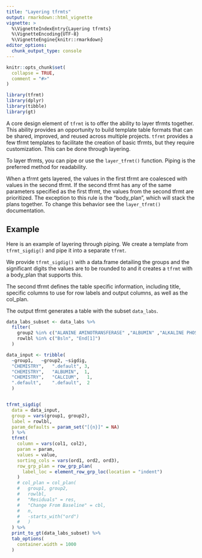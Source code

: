 ```yaml
---
title: "Layering tfrmts"
output: rmarkdown::html_vignette
vignette: >
  %\VignetteIndexEntry{Layering tfrmts}
  %\VignetteEncoding{UTF-8}
  %\VignetteEngine{knitr::rmarkdown}
editor_options: 
  chunk_output_type: console
---
```


```r
knitr::opts_chunk$set(
  collapse = TRUE,
  comment = "#>"
)
```

```r
library(tfrmt)
library(dplyr)
library(tibble)
library(gt)
```

A core design element of `tfrmt` is to offer the ability to layer tfrmts together. This ability provides an opportunity to build template table formats that can be shared, improved, and reused across multiple projects. `tfrmt` provides a few tfrmt templates to facilitate the creation of basic tfrmts, but they require customization. This can be done through layering. 

To layer tfrmts, you can pipe or use the `layer_tfrmt()` function. Piping is the preferred method for readability.

When a tfrmt gets layered, the values in the first tfrmt are coalesced with values in the second tfrmt.  If the second tfrmt has any of the same parameters specified as the first tfrmt, the values from the second tfrmt are prioritized. The exception to this rule is the "body_plan", which will stack the plans together. To change this behavior see the `layer_tfrmt()` documentation.

## Example

Here is an example of layering through piping. We create a template from `tfrmt_sigdig()` and pipe it into a separate `tfrmt`. 

We provide `tfrmt_sigdig()` with a data.frame detailing the groups and the significant digits the values are to be rounded to and it creates a `tfrmt` with a body_plan that supports this. 

The second tfrmt defines the table specific information, including title, specific columns to use for row labels and output columns, as well as the col_plan.

The output tfrmt generates a table with the subset `data_labs`.

```r

data_labs_subset <- data_labs %>% 
  filter(
    group2 %in% c("ALANINE AMINOTRANSFERASE" ,"ALBUMIN" ,"ALKALINE PHOSPHATASE","ASPARTATE AMINOTRANSFERASE", "BASOPHILS"),
    rowlbl %in% c("Bsln", "End[1]")
  )

data_input <- tribble(
  ~group1,   ~group2, ~sigdig,
  "CHEMISTRY",   ".default", 3,
  "CHEMISTRY",   "ALBUMIN",  1,
  "CHEMISTRY",   "CALCIUM",   1,
  ".default",    ".default",  2
  )


tfrmt_sigdig(
  data = data_input,
  group = vars(group1, group2),
  label = rowlbl,
  param_defaults = param_set("[{n}]" = NA)
  ) %>%
  tfrmt(
    column = vars(col1, col2),
    param = param,
    values = value,
    sorting_cols = vars(ord1, ord2, ord3),
    row_grp_plan = row_grp_plan(
      label_loc = element_row_grp_loc(location = "indent")
    )
    # col_plan = col_plan(
    #   group1, group2,
    #   rowlbl,
    #   "Residuals" = res,
    #   "Change From Baseline" = cbl,
    #   n,
    #   -starts_with("ord")
    #   )
  ) %>%
  print_to_gt(data_labs_subset) %>% 
  tab_options(
    container.width = 1000
  )

```
